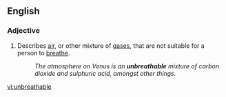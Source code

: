 ==English==

===Adjective===
{{en-adj}}

# Describes [[air]], or other mixture of [[gases]], that are not suitable for a person to [[breathe]].
#: ''The atmosphere on Venus is an '''unbreathable''' mixture of carbon dioxide and sulphuric acid, amongst other things.''

[[vi:unbreathable]]